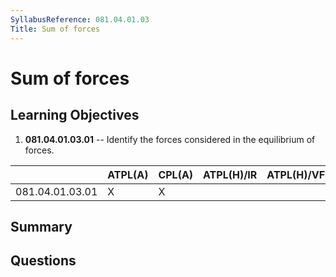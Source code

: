 ```yaml
---
SyllabusReference: 081.04.01.03
Title: Sum of forces
---
```


# Sum of forces

## Learning Objectives

1.  **081.04.01.03.01** -- Identify the forces considered in the equilibrium of
    forces.

|                 | ATPL(A) | CPL(A) | ATPL(H)/IR | ATPL(H)/VFR | CPL(H) | IR | CBIR(A) |
| --------------- | ------- | ------ | ---------- | ----------- | ------ | -- | ------- |
| 081.04.01.03.01 | X       | X      |            |             |        |    |         |

## Summary

## Questions
